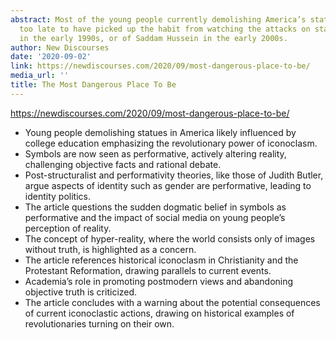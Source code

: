 ```yaml
---
abstract: Most of the young people currently demolishing America’s statues were born
  too late to have picked up the habit from watching the attacks on statues of Lenin
  in the early 1990s, or of Saddam Hussein in the early 2000s.
author: New Discourses
date: '2020-09-02'
link: https://newdiscourses.com/2020/09/most-dangerous-place-to-be/
media_url: ''
title: The Most Dangerous Place To Be
---
```

<https://newdiscourses.com/2020/09/most-dangerous-place-to-be/>

- Young people demolishing statues in America likely influenced by college education emphasizing the revolutionary power of iconoclasm.
- Symbols are now seen as performative, actively altering reality, challenging objective facts and rational debate.
- Post-structuralist and performativity theories, like those of Judith Butler, argue aspects of identity such as gender are performative, leading to identity politics.
- The article questions the sudden dogmatic belief in symbols as performative and the impact of social media on young people's perception of reality.
- The concept of hyper-reality, where the world consists only of images without truth, is highlighted as a concern.
- The article references historical iconoclasm in Christianity and the Protestant Reformation, drawing parallels to current events.
- Academia's role in promoting postmodern views and abandoning objective truth is criticized.
- The article concludes with a warning about the potential consequences of current iconoclastic actions, drawing on historical examples of revolutionaries turning on their own.